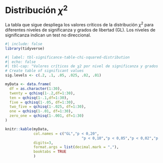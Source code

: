 # Distribución $\chi^2$ {#sec-distribucion-chi2}

La tabla que sigue despliega los valores críticos de la distribución $\chi^2$ para diferentes niveles de significanza y grados de libertad (GL). Los niveles de significanza indican un test no direccional.

```r
#| include: false
library(tidyverse)
```

```r
#| label: tbl-significance-table-chi-squared-distribution
#| echo: false
#| tbl-cap: "Valores críticos de χ2 por nivel de significanza y grados de libertad."
# Create table of significant values
sig.levels <- c(.2, .1, .05, .025, .02, .01)

myData <- data.frame(
  df = as.character(1:30),
  twenty = qchisq(1-.2,df=1:30),
  ten = qchisq(1-.1,df=1:30),
  five = qchisq(1-.05, df=1:30),
  two_five = qchisq(1-.025, df=1:30),
  one = qchisq(1-.01, df=1:30),
  zero_one = qchisq(1-.001, df=1:30)
)

knitr::kable(myData, 
             col.names = c("GL","p < 0,20",
                                   "p < 0,10","p < 0,05","p < 0,02","p < 0,01","p < 0,001"),
             digits=3,
             format.args = list(decimal.mark = ","),
             booktabs = TRUE
             )
```
